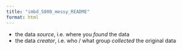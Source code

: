 ```yaml
---
title: "imbd_5000_messy_README"
format: html
---
```


-   the data *source*, i.e. where you *found* the data
-   the data *creator*, i.e. who / what group *collected* the original data


